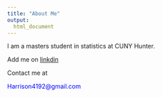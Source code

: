 ```yaml
---
title: "About Me"
output: 
  html_document
---
```


I am a masters student in statistics at CUNY Hunter. 

Add me on [linkdin](https://www.linkedin.com/in/harrison-tietze-204b5366/)

Contact me at <p style="color: blue">Harrison4192@gmail.com</p>